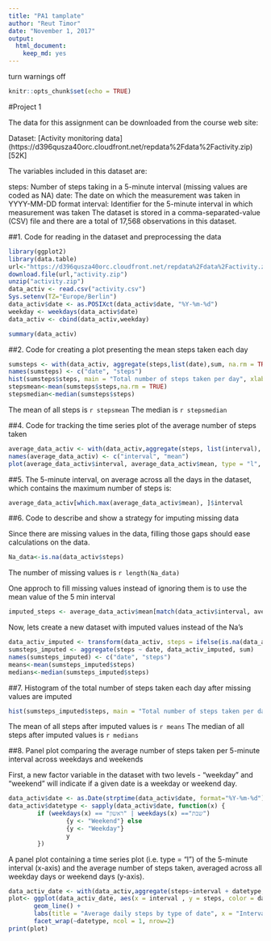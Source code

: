 ```yaml
---
title: "PA1 tamplate"
author: "Reut Timor"
date: "November 1, 2017"
output: 
  html_document: 
    keep_md: yes
---
```

turn warnings off
```r
knitr::opts_chunk$set(echo = TRUE)
```

#Project 1 

The data for this assignment can be downloaded from the course web site:

Dataset: [Activity monitoring data] (https://d396qusza40orc.cloudfront.net/repdata%2Fdata%2Factivity.zip) [52K]

The variables included in this dataset are:

steps: Number of steps taking in a 5-minute interval (missing values are coded as NA) date: The date on which the measurement was taken in YYYY-MM-DD format interval: Identifier for the 5-minute interval in which measurement was taken The dataset is stored in a comma-separated-value (CSV) file and there are a total of 17,568 observations in this dataset.

##1. Code for reading in the dataset and preprocessing the data


```r
library(ggplot2)
library(data.table)
url<-"https://d396qusza40orc.cloudfront.net/repdata%2Fdata%2Factivity.zip"
download.file(url,"activity.zip")
unzip("activity.zip")
data_activ <- read.csv("activity.csv")
Sys.setenv(TZ="Europe/Berlin")
data_activ$date <- as.POSIXct(data_activ$date, "%Y-%m-%d")
weekday <- weekdays(data_activ$date)
data_activ <- cbind(data_activ,weekday)

summary(data_activ)
```


##2. Code for creating a plot presenting the mean steps taken each day


```r
sumsteps <- with(data_activ, aggregate(steps,list(date),sum, na.rm = TRUE))
names(sumsteps) <- c("date", "steps")
hist(sumsteps$steps, main = "Total number of steps taken per day", xlab = "Total steps taken per day")
stepsmean<-mean(sumsteps$steps,na.rm = TRUE)
stepsmedian<-median(sumsteps$steps)
```
The mean of all steps is `r stepsmean` The median is `r stepsmedian`


##4. Code for tracking the time series plot of the average number of steps taken


```r
average_data_activ <- with(data_activ,aggregate(steps, list(interval), mean, na.rm=TRUE))
names(average_data_activ) <- c("interval", "mean")
plot(average_data_activ$interval, average_data_activ$mean, type = "l", lwd = 2, xlab="Interval", ylab="Average number of steps", main="Average number of steps per intervals")
```


##5. The 5-minute interval, on average across all the days in the dataset, which contains the maximum number of steps is:


```r
average_data_activ[which.max(average_data_activ$mean), ]$interval
```


##6. Code to describe and show a strategy for imputing missing data

Since there are missing values in the data, filling those gaps should ease calculations on the data.
```r
Na_data<-is.na(data_activ$steps)
```
The number of missing values is `r length(Na_data)`

One approch to fill missing values instead of ignoring them is to use the mean value of the 5 min interval
```r
imputed_steps <- average_data_activ$mean[match(data_activ$interval, average_data_activ$interval)]
```
Now, lets create a new dataset with imputed values instead of the Na's


```r
data_activ_imputed <- transform(data_activ, steps = ifelse(is.na(data_activ$steps), yes = imputed_steps, no = data_activ$steps))
sumsteps_imputed <- aggregate(steps ~ date, data_activ_imputed, sum)
names(sumsteps_imputed) <- c("date", "steps")
means<-mean(sumsteps_imputed$steps)
medians<-median(sumsteps_imputed$steps)
```


##7. Histogram of the total number of steps taken each day after missing values are imputed

```r
hist(sumsteps_imputed$steps, main = "Total number of steps taken per day", xlab = "Total steps taken per day")
```

The mean of all steps after imputed values is `r means` The median of all steps after imputed values is `r medians`



##8. Panel plot comparing the average number of steps taken per 5-minute interval across weekdays and weekends

First, a new factor variable in the dataset with two levels - "weekday" and "weekend" will indicate if a given date is a weekday or weekend day.

```r
data_activ$date <- as.Date(strptime(data_activ$date, format="%Y-%m-%d"))
data_activ$datetype <- sapply(data_activ$date, function(x) {
        if (weekdays(x) == "ראשון" | weekdays(x) =="שבת") 
                {y <- "Weekend"} else 
                {y <- "Weekday"}
                y
        })
```


A panel plot containing a time series plot (i.e. type = "l") of the 5-minute interval (x-axis) and the average number of steps taken, averaged across all weekday days or weekend days (y-axis).


```r
data_activ_date <- with(data_activ,aggregate(steps~interval + datetype, data_activ, mean, na.rm = TRUE))
plot<- ggplot(data_activ_date, aes(x = interval , y = steps, color = datetype)) +
       geom_line() +
       labs(title = "Average daily steps by type of date", x = "Interval", y = "Average number of steps") +
       facet_wrap(~datetype, ncol = 1, nrow=2)
print(plot)
```
